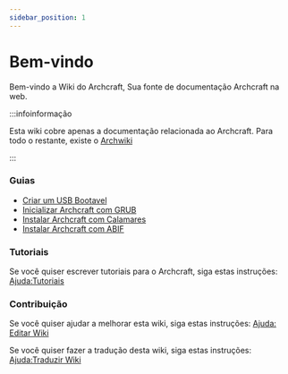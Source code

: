 ```yaml
---
sidebar_position: 1
---
```


# Bem-vindo

Bem-vindo a Wiki do Archcraft, Sua fonte de documentação Archcraft na web.

:::infoinformação

Esta wiki cobre apenas a documentação relacionada ao Archcraft. Para todo o restante, existe o [Archwiki](https://wiki.archlinux.org/)

:::

### Guias

- [Criar um USB Bootavel](./boot-iso/boot-with-usb)<br/>
- [Inicializar Archcraft com GRUB](./boot-iso/boot-with-grub)<br/>
- [Instalar Archcraft com Calamares](./install-archcraft/install-with-calamares)<br/>
- [Instalar Archcraft com ABIF](./install-archcraft/install-with-abif)<br/>

### Tutoriais

Se você quiser escrever tutoriais para o Archcraft, siga estas instruções: [Ajuda:Tutoriais](./contrib/contrib-blog)

### Contribuição

Se você quiser ajudar a melhorar esta wiki, siga estas instruções: [Ajuda: Editar Wiki](./contrib/contrib-wiki)

Se você quiser fazer a tradução desta wiki, siga estas instruções: [Ajuda:Traduzir Wiki](./contrib/contrib-translate)
